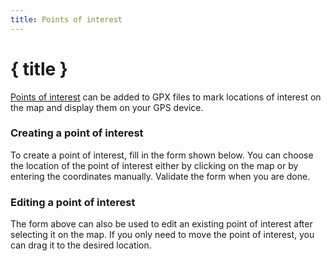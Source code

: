 ```yaml
---
title: Points of interest
---
```


<script>
</script>

# <MapPin size="24" class="inline-block" style="margin-bottom: 5px" /> { title }

[Points of interest](../gpx) can be added to GPX files to mark locations of interest on the map and display them on your GPS device.

### Creating a point of interest

To create a point of interest, fill in the form shown below.
You can choose the location of the point of interest either by clicking on the map or by entering the coordinates manually.
Validate the form when you are done.

<div class="flex flex-row justify-center">
    <Waypoint class="text-foreground p-3 border rounded-md shadow-lg" />
</div>

### Editing a point of interest

The form above can also be used to edit an existing point of interest after selecting it on the map.
If you only need to move the point of interest, you can drag it to the desired location.